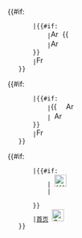 <div class="docnav">
    <div>{{#if: {{{1|}}}
        |{{#if:{{{IconL|}}}
            |[[File:Arrow-left.svg|x16px|link=]] [[File:{{{IconL}}}|x16px|link=]] {{{1}}}
            |[[File:Arrow-left.svg|x16px|link=]] {{{1}}}
        }}
        |[[File:Freecad.svg|x16px|link=]]
    }}</div>
    <div>{{#if: {{{2|}}}
        |{{#if:{{{IconR|}}}
            |[[File:{{{IconR}}}|x16px|link=]] {{{2}}} [[File:Arrow-right.svg|x16px|link=]]
            |{{{2}}} [[File:Arrow-right.svg|x16px|link=]]
        }}
        |[[File:Freecad.svg|x16px|link=]]
    }}</div>
    <div>{{#if: {{{3|}}}
        |{{#if:{{{IconC|}}}
            |{{{3}}} [[File:{{{IconC}}}|x24px|link=]]
            |<div>{{{3}}}</div>
        }}
        |[[Online_Help_Toc/zh-cn|首页]] [[File:Online_Help_Toc.svg|x24px|link=]]
    }}</div>
</div>